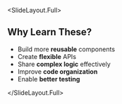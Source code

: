 
<SlideLayout.Full>
## Why Learn These?
- Build more **reusable** components
- Create **flexible** APIs
- Share **complex logic** effectively
- Improve **code organization**
- Enable **better testing**

</SlideLayout.Full>